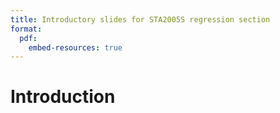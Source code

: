 ```yaml
---
title: Introductory slides for STA2005S regression section
format:
  pdf:
    embed-resources: true
---
```


# Introduction


